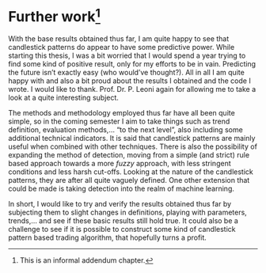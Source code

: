# Further work[^05-further-work-1]

[^05-further-work-1]: This is an informal addendum chapter.

With the base results obtained thus far, I am quite happy to see that candlestick patterns do appear to have some predictive power. While starting this thesis, I was a bit worried that I would spend a year trying to find some kind of positive result, only for my efforts to be in vain. Predicting the future isn't exactly easy (who would've thought?). All in all I am quite happy with and also a bit proud about the results I obtained and the code I wrote. I would like to thank. Prof. Dr. P. Leoni again for allowing me to take a look at a quite interesting subject.

The methods and methodology employed thus far have all been quite simple, so in the coming semester I aim to take things such as trend definition, evaluation methods,... "to the next level", also including some additional technical indicators. It is said that candlestick patterns are mainly useful when combined with other techniques. There is also the possibility of expanding the method of detection, moving from a simple (and strict) rule based approach towards a more *fuzzy* approach, with less stringent conditions and less harsh cut-offs. Looking at the nature of the candlestick patterns, they are after all quite vaguely defined. One other extension that could be made is taking detection into the realm of machine learning.

In short, I would like to try and verify the results obtained thus far by subjecting them to slight changes in definitions, playing with parameters, trends,... and see if these basic results still hold true. It could also be a challenge to see if it is possible to construct some kind of candlestick pattern based trading algorithm, that hopefully turns a profit.
